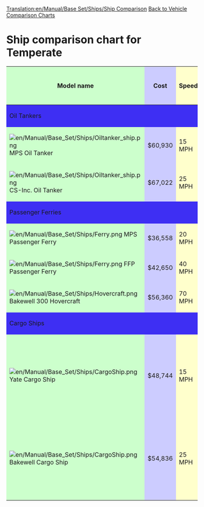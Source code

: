 [[Translation:en/Manual/Base Set/Ships/Ship Comparison]]
[[en/Manual/Base Set/Vehicle comparison charts|Back to Vehicle Comparison Charts]]
=Ship comparison chart for Temperate=
{| width="1050px" border=1
!style="background: #ccffcc" |Model name
!style="background: #ccccff" |Cost
!style="background: #ffffcc" |Speed
!style="background: #ccccff" |Running Costs / year
!style="background: #ccffcc" |Designed
!style="background: #ccffcc" |Lifespan
!style="background: #ff9999" |Capacity
|- 
!style="background: #3e2ff3" colspan="7" align="left"|Oil Tankers
|-
|style="background: #ccffcc"|[[File:en/Manual/Base Set/Ships/Oiltanker ship.png]] MPS Oil Tanker
|style="background: #ccccff"|$60,930
|style="background: #ffffcc"|15 MPH
|style="background: #ccccff"|$4,592
|style="background: #ccffcc"|1928
|style="background: #ccffcc"|30
|style="background: #ff9999"|220,000 Liters of Oil
|-
|style="background: #ccffcc"|[[File:en/Manual/Base Set/Ships/Oiltanker ship.png]]  CS-Inc. Oil Tanker
|style="background: #ccccff"|$67,022
|style="background: #ffffcc"|25 MPH
|style="background: #ccccff"|$4,100
|style="background: #ccffcc"|1968
|style="background: #ccffcc"|30
|style="background: #ff9999"|350,000 Liters of Oil
|-
!colspan="7" style="background: #3e2ff3" align="left"|Passenger Ferries
|-
|style="background: #ccffcc"|[[File:en/Manual/Base Set/Ships/Ferry.png]]  MPS Passenger Ferry
|style="background: #ccccff"|$36,558
|style="background: #ffffcc"|20 MPH
|style="background: #ccccff"|$2,952
|style="background: #ccffcc"|1926
|style="background: #ccffcc"|30
|style="background: #ff9999"|100 Passengers
|-
|style="background: #ccffcc"|[[File:en/Manual/Base Set/Ships/Ferry.png]]  FFP Passenger Ferry
|style="background: #ccccff"|$42,650
|style="background: #ffffcc"|40 MPH
|style="background: #ccccff"|$2,624
|style="background: #ccffcc"|1971
|style="background: #ccffcc"|30
|style="background: #ff9999"|130 Passengers
|-
|style="background: #ccffcc"|[[File:en/Manual/Base Set/Ships/Hovercraft.png]]  Bakewell 300 Hovercraft
|style="background: #ccccff"|$56,360
|style="background: #ffffcc"|70 MPH
|style="background: #ccccff"|$6,234
|style="background: #ccffcc"|1968
|style="background: #ccffcc"|25
|style="background: #ff9999"|100 Passengers
|-
!colspan="7" style="background: #3e2ff3" align="left"|Cargo Ships
|-
|style="background: #ccffcc"|[[File:en/Manual/Base Set/Ships/CargoShip.png]]  Yate Cargo Ship
|style="background: #ccccff"|$48,744
|style="background: #ffffcc"|15 MPH
|style="background: #ccccff"|$4,920
|style="background: #ccffcc"|1928
|style="background: #ccffcc"|30
|style="background: #ff9999"|160 bags of mail, coal, livestock, goods, grain, wood, iron ore, steel, valuables
|-
|style="background: #ccffcc"|[[File:en/Manual/Base Set/Ships/CargoShip.png]]  Bakewell Cargo Ship
|style="background: #ccccff"|$54,836
|style="background: #ffffcc"|25 MPH
|style="background: #ccccff"|$3,706
|style="background: #ccffcc"|1974
|style="background: #ccffcc"|30
|style="background: #ff9999"|190 bags of mail, coal, livestock, goods, grain, wood, iron ore, steel, valuables
|}